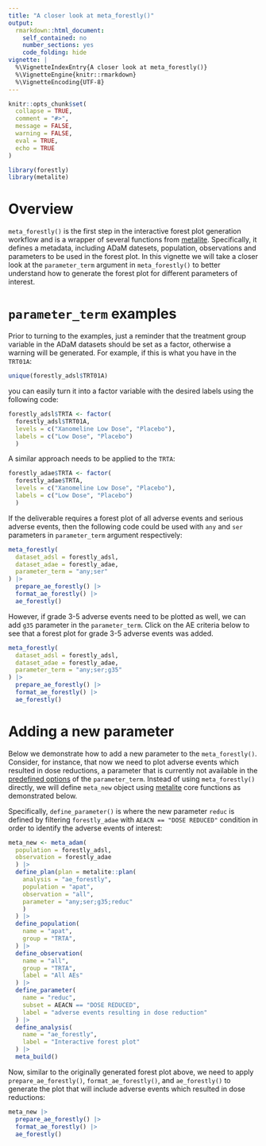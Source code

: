 ```yaml
---
title: "A closer look at meta_forestly()"
output:
  rmarkdown::html_document:
    self_contained: no
    number_sections: yes
    code_folding: hide
vignette: |
  %\VignetteIndexEntry{A closer look at meta_forestly()}
  %\VignetteEngine{knitr::rmarkdown}
  %\VignetteEncoding{UTF-8}
---
```


```r
knitr::opts_chunk$set(
  collapse = TRUE,
  comment = "#>",
  message = FALSE,
  warning = FALSE,
  eval = TRUE,
  echo = TRUE
)
```

```r
library(forestly)
library(metalite)
```

# Overview

`meta_forestly()` is the first step in the interactive forest plot generation workflow and is a wrapper of several functions from [metalite](https://merck.github.io/metalite/). Specifically, it defines a metadata, including ADaM datesets, population, observations and parameters to be used in the forest plot. 
In this vignette we will take a closer look at the `parameter_term` argument in `meta_forestly()` to better understand how to generate the forest plot for different parameters of interest.

# `parameter_term` examples

Prior to turning to the examples, just a reminder that the treatment group variable in the ADaM datasets should be set as a factor, otherwise a warning will be generated. 
For example, if this is what you have in the `TRT01A`:
```r
unique(forestly_adsl$TRT01A)
```

you can easily turn it into a factor variable with the desired labels using the following code: 

```r
forestly_adsl$TRTA <- factor(
  forestly_adsl$TRT01A, 
  levels = c("Xanomeline Low Dose", "Placebo"), 
  labels = c("Low Dose", "Placebo")
  )
```

A similar approach needs to be applied to the `TRTA`:

```r
forestly_adae$TRTA <- factor(
  forestly_adae$TRTA, 
  levels = c("Xanomeline Low Dose", "Placebo"), 
  labels = c("Low Dose", "Placebo")
  )
```

If the deliverable requires a forest plot of all adverse events and serious adverse events, then the following code could be used with `any` and `ser` parameters in `parameter_term` argument respectively:

```r
meta_forestly(
  dataset_adsl = forestly_adsl,
  dataset_adae = forestly_adae,
  parameter_term = "any;ser"
) |>
  prepare_ae_forestly() |>
  format_ae_forestly() |>
  ae_forestly()
```

However, if grade 3-5 adverse events need to be plotted as well, we can add `g35` parameter in the `parameter_term`. Click on the AE criteria below to see that a forest plot for grade 3-5 adverse events was added.

```r
meta_forestly(
  dataset_adsl = forestly_adsl,
  dataset_adae = forestly_adae,
  parameter_term = "any;ser;g35"
) |>
  prepare_ae_forestly() |>
  format_ae_forestly() |>
  ae_forestly()
```

# Adding a new parameter

Below we demonstrate how to add a new parameter to the `meta_forestly()`. Consider, for instance, that now we need to plot adverse events which resulted in dose reductions, a parameter that is currently not available in the [predefined options](https://merck.github.io/forestly/articles/forestly.html) of the `parameter_term`. Instead of using `meta_forestly()` directly, we will define `meta_new` object using [metalite](https://merck.github.io/metalite/) core functions as demonstrated below. 

Specifically, `define_parameter()` is where the new parameter `reduc` is defined by filtering `forestly_adae` with `AEACN == "DOSE REDUCED"` condition in order to identify the adverse events of interest:

```r
meta_new <- meta_adam(
  population = forestly_adsl,
  observation = forestly_adae
  ) |>
  define_plan(plan = metalite::plan(
    analysis = "ae_forestly",
    population = "apat",
    observation = "all",
    parameter = "any;ser;g35;reduc"
    )
  ) |>
  define_population(
    name = "apat",
    group = "TRTA",
  ) |>
  define_observation(
    name = "all",
    group = "TRTA",
    label = "All AEs"
  ) |>
  define_parameter(
    name = "reduc",
    subset = AEACN == "DOSE REDUCED",
    label = "adverse events resulting in dose reduction"
  ) |>
  define_analysis(
    name = "ae_forestly",
    label = "Interactive forest plot"
  ) |>
  meta_build()
```

Now, similar to the originally generated forest plot above, we need to apply `prepare_ae_forestly()`, `format_ae_forestly()`, and `ae_forestly()` to generate the plot that will include adverse events which resulted in dose reductions:

```r
meta_new |>
  prepare_ae_forestly() |>
  format_ae_forestly() |>
  ae_forestly()
```
